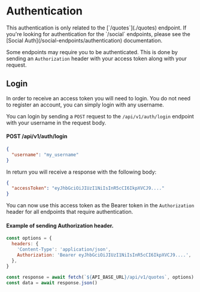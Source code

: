 
# Authentication

<Callout>
  This authentication is only related to the [`/quotes`](./quotes) endpoint. If
  you're looking for authentication for the `/social` endpoints, please see the
  [Social Auth](/social-endpoints/authentication) documentation.
</Callout>

Some endpoints may require you to be authenticated. This is done by sending an `Authorization` header with your access token along with your request.

## Login

In order to receive an access token you will need to login. You do not need to register an account, you can simply login with any username.

You can login by sending a `POST` request to the `/api/v1/auth/login` endpoint with your username in the request body.

#### POST /api/v1/auth/login

```json
{
  "username": "my_username"
}
```

In return you will receive a response with the following body:

```json
{
  "accessToken": "eyJhbGciOiJIUzI1NiIsInR5cCI6IkpXVCJ9...."
}
```

You can now use this access token as the Bearer token in the `Authorization` header for all endpoints that require authentication.

#### Example of sending Authorization header.

```js
const options = {
  headers: {
    'Content-Type': 'application/json',
    Authorization: 'Bearer eyJhbGciOiJIUzI1NiIsInR5cCI6IkpXVCJ9....',
  },
}

const response = await fetch(`${API_BASE_URL}/api/v1/quotes`, options)
const data = await response.json()
```
